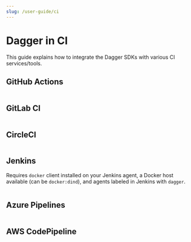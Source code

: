 ```yaml
---
slug: /user-guide/ci
---
```



# Dagger in CI

<PartialExperimentalDocs />

This guide explains how to integrate the Dagger SDKs with various CI services/tools.

## GitHub Actions

```yaml title=".github/workflows/dagger.yml" file=./snippets/actions.yml
```

## GitLab CI

```yaml title=".gitlab-ci.yml" file=./snippets/gitlab.yml
```

## CircleCI

```yaml title=".circleci/config.yml" file=./snippets/circle.yml
```

## Jenkins

Requires `docker` client installed on your Jenkins agent, a Docker host available (can be `docker:dind`), and agents labeled in Jenkins with `dagger`.

```groovy title="Jenkinsfile" file=./snippets/Jenkinsfile
```

## Azure Pipelines

```yaml title="azure-pipelines.yml" file=./snippets/azure-pipelines.yml
```

## AWS CodePipeline

```yaml title="buildspec.yml" file=./snippets/buildspec.yml
```
